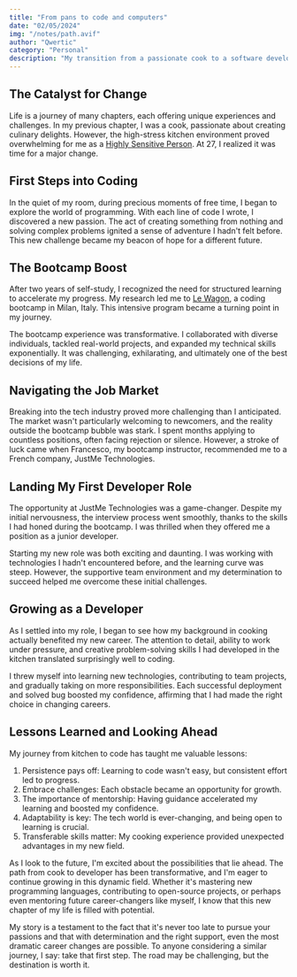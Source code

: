 ```yaml
---
title: "From pans to code and computers"
date: "02/05/2024"
img: "/notes/path.avif"
author: "Qwertic"
category: "Personal"
description: "My transition from a passionate cook to a software developer"
---
```


## The Catalyst for Change

Life is a journey of many chapters, each offering unique experiences and challenges. In my previous chapter, I was a cook, passionate about creating culinary delights. However, the high-stress kitchen environment proved overwhelming for me as a [Highly Sensitive Person](https://psychology.fandom.com/wiki/Highly_sensitive_persons). At 27, I realized it was time for a major change.

## First Steps into Coding

In the quiet of my room, during precious moments of free time, I began to explore the world of programming. With each line of code I wrote, I discovered a new passion. The act of creating something from nothing and solving complex problems ignited a sense of adventure I hadn't felt before. This new challenge became my beacon of hope for a different future.

## The Bootcamp Boost

After two years of self-study, I recognized the need for structured learning to accelerate my progress. My research led me to [Le Wagon](https://www.lewagon.com/), a coding bootcamp in Milan, Italy. This intensive program became a turning point in my journey.

The bootcamp experience was transformative. I collaborated with diverse individuals, tackled real-world projects, and expanded my technical skills exponentially. It was challenging, exhilarating, and ultimately one of the best decisions of my life.

## Navigating the Job Market

Breaking into the tech industry proved more challenging than I anticipated. The market wasn't particularly welcoming to newcomers, and the reality outside the bootcamp bubble was stark. I spent months applying to countless positions, often facing rejection or silence. However, a stroke of luck came when Francesco, my bootcamp instructor, recommended me to a French company, JustMe Technologies.

## Landing My First Developer Role

The opportunity at JustMe Technologies was a game-changer. Despite my initial nervousness, the interview process went smoothly, thanks to the skills I had honed during the bootcamp. I was thrilled when they offered me a position as a junior developer.

Starting my new role was both exciting and daunting. I was working with technologies I hadn't encountered before, and the learning curve was steep. However, the supportive team environment and my determination to succeed helped me overcome these initial challenges.

## Growing as a Developer

As I settled into my role, I began to see how my background in cooking actually benefited my new career. The attention to detail, ability to work under pressure, and creative problem-solving skills I had developed in the kitchen translated surprisingly well to coding.

I threw myself into learning new technologies, contributing to team projects, and gradually taking on more responsibilities. Each successful deployment and solved bug boosted my confidence, affirming that I had made the right choice in changing careers.

## Lessons Learned and Looking Ahead

My journey from kitchen to code has taught me valuable lessons:

1. Persistence pays off: Learning to code wasn't easy, but consistent effort led to progress.
2. Embrace challenges: Each obstacle became an opportunity for growth.
3. The importance of mentorship: Having guidance accelerated my learning and boosted my confidence.
4. Adaptability is key: The tech world is ever-changing, and being open to learning is crucial.
5. Transferable skills matter: My cooking experience provided unexpected advantages in my new field.

As I look to the future, I'm excited about the possibilities that lie ahead. The path from cook to developer has been transformative, and I'm eager to continue growing in this dynamic field. Whether it's mastering new programming languages, contributing to open-source projects, or perhaps even mentoring future career-changers like myself, I know that this new chapter of my life is filled with potential.

My story is a testament to the fact that it's never too late to pursue your passions and that with determination and the right support, even the most dramatic career changes are possible. To anyone considering a similar journey, I say: take that first step. The road may be challenging, but the destination is worth it.
